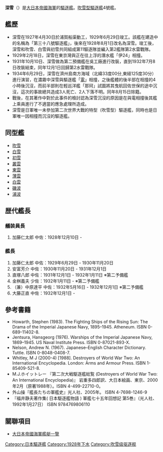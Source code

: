 {{軍艦模板
|名稱= {{lang|ja|深雪}}<br /> <small>{{lang|ja|みゆき}}
|名稱2=
|圖片= [[Image:Miyuki.jpg|300px]]
|照片說明=
|圖片2= 
|照片說明2= 
|艦種= [[驅逐艦|驅逐艦]]
|擁有國= 
|艦級= [[吹雪型驅逐艦|吹雪型驅逐艦]]
|製造= [[浦賀船渠|浦賀船渠]]
|動工= 1927年4月30日
|下水= 1928年6月26日
|服役= 1929年6月29日
|退役= 
|結局= 1934年6月29日與驅逐艦「電」相撞後沉沒
|除籍= 1934年8月15日
|基準= 1,680噸
|滿載= 1,980噸
|長度= 118.5米
|闊度= 10.36米
|吃水= 3.19米
|極速= 38節
|鍋爐=
|引擎=
|出力= 50,000匹
|續航= 5,000海浬（14節）
|乘員= 219人
|裝甲=
|艦載機= 
|裝備= 50倍徑12.7cm連裝砲 3座6門<br>7.7mm單裝機槍 2挺<br>61cm 3連裝魚雷發射管 3座}}
'''深雪'''（{{lang|ja|みゆき}}）是[[大日本帝國海軍|大日本帝國海軍]]的[[驅逐艦|驅逐艦]]。[[吹雪型驅逐艦|吹雪型驅逐艦]]4號艦。

==艦歷==
*深雪在1927年4月30日於浦賀船渠動工，1929年6月29日竣工。該艦在建造中的名稱為「第三十八號驅逐艦」，後來在1928年8月1日改名為深雪。竣工後，深雪和吹雪、白雪與初雪共同組成第11驅逐隊並編入第2艦隊第2水雷戰隊。
*1929年2月18日，深雪在東京灣與正在往上浮的潛水艦「伊24」相撞。
*1931年10月10日、深雪做為第二預備艦在吳工廠進行改裝，直到1932年7月8日改裝結束，同年12月1日回歸第2水雷戰隊。
*1934年6月29日，深雪在濟州島南方海域（北緯33度00分,東経125度30分）進行演習，在濃霧中深雪與驅逐艦「[[電號驅逐艦_(吹雪型)|電]]」相撞，之後艦體的後半部在相撞的4小時後沉沒，而前半部則在輕巡洋艦「那珂」試圖將其曳航回佐世保的途中沉沒，這次的事故總共造成3人死亡、2人下落不明。同年8月15日除籍。
*戰後，{{tsl|ja|福井静夫|福井静夫}}在其著作中對於此事件的檢討認為深雪沉沒的原因是在與電相撞後其艦上乘員進行了不適當的應急處理所造成。
*深雪是日軍唯一未參加第二次世界大戰的特型（吹雪型）驅逐艦，同時也是日軍唯一因相撞而沉沒的驅逐艦。

==同型艦==
* [[吹雪號驅逐艦_(吹雪型)|吹雪]]
* [[白雪號驅逐艦_(吹雪型)|白雪]]
* [[初雪號驅逐艦_(吹雪型)|初雪]]
* [[叢雲號驅逐艦_(吹雪型)|叢雲]]
* [[東雲號驅逐艦_(吹雪型)|東雲]]
* [[薄雲號驅逐艦_(吹雪型)|薄雲]]
* [[白雲號驅逐艦_(吹雪型)|白雲]]
* [[磯波號驅逐艦_(吹雪型)|磯波]]
* [[浦波號驅逐艦_(吹雪型)|浦波]]

==歴代艦長==
===艤装員長===
#加藤仁太郎 中佐：1928年12月10日 -
===艦長===
#加藤仁太郎 中佐：1929年6月29日 - 1930年11月20日
#安富芳介 中佐：1930年11月20日 - 1931年12月1日
#直塚八郎 中佐：1931年12月1日 - 1932年1月11日 ※第二予備艦
#金桝義夫 少佐：1932年1月11日 - ※第二予備艦
#（兼）中原達平 中佐：1932年5月16日 - 1932年12月1日 ※第二予備艦
#大藤正直 中佐：1932年12月1日 -

== 參考書籍 ==
*Howarth, Stephen (1983). The Fighting Ships of the Rising Sun: The Drama of the Imperial Japanese Navy, 1895–1945. Atheneum. ISBN 0-689-11402-8.
*Jentsura, Hansgeorg (1976). Warships of the Imperial Japanese Navy, 1869–1945. US Naval Institute Press. ISBN 0-87021-893-X.
*Nelson, Andrew N. (1967). Japanese–English Character Dictionary. Tuttle. ISBN 0-8048-0408-7.
*Whitley, M J (2000-4) [1988]. Destroyers of World War Two: An International Encyclopedia. London: Arms and Armour Press. ISBN 1-85409-521-8.
*M.J.ホイットレー 『第二次大戦駆逐艦総覧 (Destroyers of World War Two: An International Encyclopedia)』 岩重多四郎訳、大日本絵画、東京、2000年2月（原著1988年）。ISBN 4-499-22710-0。
*外山操『艦長たちの軍艦史』光人社、2005年。 ISBN 4-7698-1246-9
*『福井静夫著作集( 日本駆逐艦物語 ) 軍艦七十五年回想記 第5巻』（光人社、1992年1月27日） ISBN 9784769806110

== 關聯項目 ==
* [[大日本帝國海軍艦艇一覽|大日本帝國海軍艦艇一覽]]

{{吹雪型驅逐艦}}

[[Category:日本驅逐艦|Category:日本驅逐艦]]
[[Category:1928年下水|Category:1928年下水]]
[[Category:吹雪级驱逐舰|Category:吹雪级驱逐舰]]